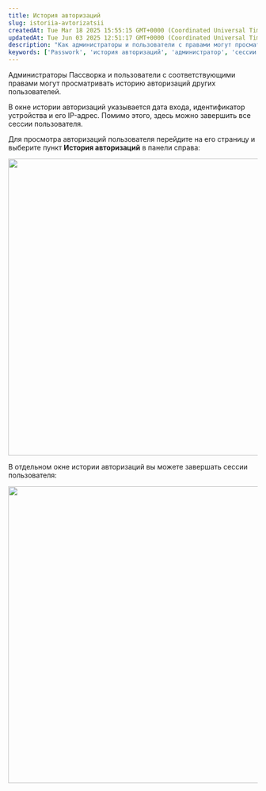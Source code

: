 ```yaml
---
title: История авторизаций
slug: istoriia-avtorizatsii
createdAt: Tue Mar 18 2025 15:55:15 GMT+0000 (Coordinated Universal Time)
updatedAt: Tue Jun 03 2025 12:51:17 GMT+0000 (Coordinated Universal Time)
description: "Как администраторы и пользователи с правами могут просматривать и управлять историей авторизаций других пользователей в Passwork."
keywords: ['Passwork', 'история авторизаций', 'администратор', 'сессии', 'безопасность', 'IP-адрес', 'устройство']
---
```


Администраторы Пассворка и пользователи с соответствующими правами могут просматривать историю авторизаций других пользователей.

В окне истории авторизаций указывается дата входа, идентификатор устройства и его IP-адрес. Помимо этого, здесь можно завершить все сессии пользователя.

Для просмотра авторизаций пользователя перейдите на его страницу и выберите пункт **История авторизаций** в панели справа:

<div style={{ textAlign: 'center' }}>
  <img
    src="https://archbee-image-uploads.s3.amazonaws.com/QKZtfOnnubSbfN3D1EPqb-2iFeGuScFTkpuAUrF7ouH-20250411-151646.png"
    width="600"
    style={{ display: 'block', margin: '0 auto' }}
  />
</div>

В отдельном окне истории авторизаций вы можете завершать сессии пользователя:

<div style={{ textAlign: 'center' }}>
  <img
    src="https://archbee-image-uploads.s3.amazonaws.com/QKZtfOnnubSbfN3D1EPqb-_ZPCKiy7D1qNOUn5bGlmu-20250411-151500.png"
    width="600"
    style={{ display: 'block', margin: '0 auto' }}
  />
</div>
